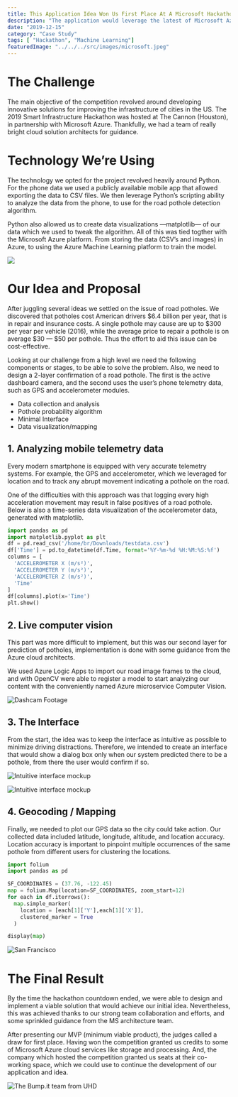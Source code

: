 ```yaml
---
title: This Application Idea Won Us First Place At A Microsoft Hackathon
description: "The application would leverage the latest of Microsoft Azure and Machine Learning to help solve a $6.4 billion infrastructure issue."
date: "2019-12-15"
category: "Case Study"
tags: [ "Hackathon", "Machine Learning"]
featuredImage: "../../../src/images/microsoft.jpeg"
---
```



# The Challenge

The main objective of the competition revolved around developing innovative solutions for improving the infrastructure of cities in the US. The 2019 Smart Infrastructure Hackathon was hosted at The Cannon (Houston), in partnership with Microsoft Azure. Thankfully, we had a team of really bright cloud solution architects for guidance.

# Technology We’re Using

The technology we opted for the project revolved heavily around Python. For the phone data we used a publicly available mobile app that allowed exporting the data to CSV files. We then leverage Python’s scripting ability to analyze the data from the phone, to use for the road pothole detection algorithm.

Python also allowed us to create data visualizations —matplotlib— of our data which we used to tweak the algorithm. All of this was tied togther with the Microsoft Azure platform. From storing the data (CSV’s and images) in Azure, to using the Azure Machine Learning platform to train the model.

![](https://brianruizy.com/static/f1577426c45e122c22a3aefcd0f5a7d8/58e7d/tech.png)

# Our Idea and Proposal

After juggling several ideas we settled on the issue of road potholes. We discovered that potholes cost American drivers $6.4 billion per year, that is in repair and insurance costs. A single pothole may cause are up to $300 per year per vehicle (2016), while the average price to repair a pothole is on average $30 — $50 per pothole. Thus the effort to aid this issue can be cost-effective.

Looking at our challenge from a high level we need the following components or stages, to be able to solve the problem. Also, we need to design a 2-layer confirmation of a road pothole. The first is the active dashboard camera, and the second uses the user’s phone telemetry data, such as GPS and accelerometer modules.

- Data collection and analysis
- Pothole probability algorithm
- Minimal Interface
- Data visualization/mapping

## 1. Analyzing mobile telemetry data

Every modern smartphone is equipped with very accurate telemetry systems. For example, the GPS and accelerometer, which we leveraged for location and to track any abrupt movement indicating a pothole on the road.

One of the difficulties with this approach was that logging every high acceleration movement may result in false positives of a road pothole. Below is also a time-series data visualization of the accelerometer data, generated with matplotlib.

```python
import pandas as pd
import matplotlib.pyplot as plt
df = pd.read_csv('/home/br/Downloads/testdata.csv')
df['Time'] = pd.to_datetime(df.Time, format='%Y-%m-%d %H:%M:%S:%f')
columns = [
  'ACCELEROMETER X (m/s²)', 
  'ACCELEROMETER Y (m/s²)',
  'ACCELEROMETER Z (m/s²)', 
  'Time'
]
df[columns].plot(x='Time')
plt.show()
```


## 2. Live computer vision

This part was more difficult to implement, but this was our second layer for prediction of potholes, implementation is done with some guidance from the Azure cloud architects.

We used Azure Logic Apps to import our road image frames to the cloud, and with OpenCV were able to register a model to start analyzing our content with the conveniently named Azure microservice Computer Vision.


![Dashcam Footage](https://miro.medium.com/max/1200/0*KS2_n2hz7Lrqyn_L.gif)

## 3. The Interface

From the start, the idea was to keep the interface as intuitive as possible to minimize driving distractions. Therefore, we intended to create an interface that would show a dialog box only when our system predicted there to be a pothole, from there the user would confirm if so.


![Intuitive interface mockup](https://miro.medium.com/max/1400/0*tMtJgK7gjlD9taii.png)

![Intuitive interface mockup](mockup.png)

## 4. Geocoding / Mapping

Finally, we needed to plot our GPS data so the city could take action. Our collected data included latitude, longitude, altitude, and location accuracy. Location accuracy is important to pinpoint multiple occurrences of the same pothole from different users for clustering the locations.

```python
import folium
import pandas as pd

SF_COORDINATES = (37.76, -122.45)
map = folium.Map(location=SF_COORDINATES, zoom_start=12)
for each in df.iterrows():
  map.simple_marker(
    location = [each[1]['Y'],each[1]['X']], 
    clustered_marker = True
  )

display(map)
```

![San Francisco](https://miro.medium.com/max/1400/0*PYSGLUaVid-vzeHr.png)

# The Final Result

By the time the hackathon countdown ended, we were able to design and implement a viable solution that would achieve our initial idea. Nevertheless, this was achieved thanks to our strong team collaboration and efforts, and some sprinkled guidance from the MS architecture team.

After presenting our MVP (minimum viable product), the judges called a draw for first place. Having won the competition granted us credits to some of Microsoft Azure cloud services like storage and processing. And, the company which hosted the competition granted us seats at their co-working space, which we could use to continue the development of our application and idea.

![The Bump.it team from UHD](https://miro.medium.com/max/1400/0*v0plg9CmtcGd_IyZ.jpg)
